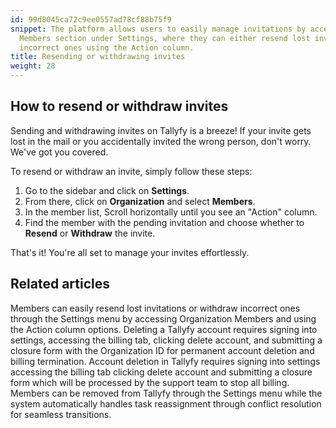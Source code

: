 ```yaml
---
id: 99d8045ca72c9ee0557ad78cf88b75f9
snippet: The platform allows users to easily manage invitations by accessing the Organization
  Members section under Settings, where they can either resend lost invites or withdraw
  incorrect ones using the Action column.
title: Resending or withdrawing invites
weight: 28
---
```


## How to resend or withdraw invites

Sending and withdrawing invites on Tallyfy is a breeze! If your invite gets lost in the mail or you accidentally invited the wrong person, don't worry. We've got you covered.

To resend or withdraw an invite, simply follow these steps:

1. Go to the sidebar and click on **Settings**.
2. From there, click on **Organization** and select **Members**.
3. In the member list, Scroll horizontally until you see an "Action" column.
4. Find the member with the pending invitation and choose whether to **Resend** or **Withdraw** the invite.

That's it! You're all set to manage your invites effortlessly.


## Related articles
<CardGrid>
<LinkTitleCard header="<b>Members > Resending or withdrawing invites</b>" href="/products/pro/documenting/members/how-to-resend-or-withdraw-invites-in-tallyfy/" > Members can easily resend lost invitations or withdraw incorrect ones through the Settings menu by accessing Organization Members and using the Action column options. </LinkTitleCard>
<LinkTitleCard header="<b>Personal Settings > Cancel and delete your Tallyfy account</b>" href="/products/pro/settings/personal-settings/how-can-i-cancel-and-delete-my-tallyfy-account/" > Deleting a Tallyfy account requires signing into settings, accessing the billing tab, clicking delete account, and submitting a closure form with the Organization ID for permanent account deletion and billing termination. </LinkTitleCard>
<LinkTitleCard header="<b>Personal Settings > Cancel and delete your Tallyfy account</b>" href="/products/pro/settings/personal-settings/how-can-i-cancel-and-delete-my-tallyfy-account/" > Account deletion in Tallyfy requires signing into settings accessing the billing tab clicking delete account and submitting a closure form which will be processed by the support team to stop all billing. </LinkTitleCard>
<LinkTitleCard header="<b>Org Settings > Remove a Member</b>" href="/products/pro/settings/org-settings/how-can-i-remove-a-member-from-my-tallyfy-organization/" > Members can be removed from Tallyfy through the Settings menu while the system automatically handles task reassignment through conflict resolution for seamless transitions. </LinkTitleCard>
</CardGrid>
